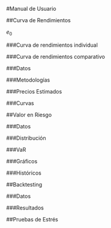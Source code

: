 \mainmatter

#Manual de Usuario

##Curva de Rendimientos

$e_{0}$

###Curva de rendimientos individual

###Curva de rendimientos comparativo

###Datos

###Metodologías

###Precios Estimados

###Curvas

##Valor en Riesgo

###Datos

###Distribución

###VaR

###Gráficos

###Históricos

##Backtesting

###Datos

###Resultados

##Pruebas de Estrés
